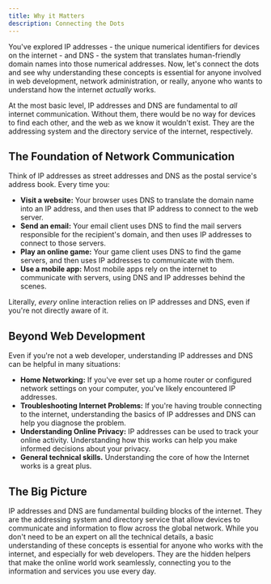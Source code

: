 ```yaml
---
title: Why it Matters
description: Connecting the Dots
---
```


You've explored IP addresses - the unique numerical identifiers for devices on the internet - and DNS - the system that translates human-friendly domain names into those numerical addresses.
Now, let's connect the dots and see why understanding these concepts is essential for anyone involved in web development, network administration, or really, anyone who wants to understand how the internet _actually_ works.

At the most basic level, IP addresses and DNS are fundamental to _all_ internet communication.
Without them, there would be no way for devices to find each other, and the web as we know it wouldn't exist.
They are the addressing system and the directory service of the internet, respectively.

## The Foundation of Network Communication

Think of IP addresses as street addresses and DNS as the postal service's address book.
Every time you:

- **Visit a website:** Your browser uses DNS to translate the domain name into an IP address, and then uses that IP address to connect to the web server.
- **Send an email:** Your email client uses DNS to find the mail servers responsible for the recipient's domain, and then uses IP addresses to connect to those servers.
- **Play an online game:** Your game client uses DNS to find the game servers, and then uses IP addresses to communicate with them.
- **Use a mobile app:** Most mobile apps rely on the internet to communicate with servers, using DNS and IP addresses behind the scenes.

Literally, _every_ online interaction relies on IP addresses and DNS, even if you're not directly aware of it.

## Beyond Web Development

Even if you're not a web developer, understanding IP addresses and DNS can be helpful in many situations:

- **Home Networking:** If you've ever set up a home router or configured network settings on your computer, you've likely encountered IP addresses.
- **Troubleshooting Internet Problems:** If you're having trouble connecting to the internet, understanding the basics of IP addresses and DNS can help you diagnose the problem.
- **Understanding Online Privacy:** IP addresses can be used to track your online activity.
  Understanding how this works can help you make informed decisions about your privacy.
- **General technical skills.** Understanding the core of how the Internet works is a great plus.

## The Big Picture

IP addresses and DNS are fundamental building blocks of the internet.
They are the addressing system and directory service that allow devices to communicate and information to flow across the global network.
While you don't need to be an expert on all the technical details, a basic understanding of these concepts is essential for anyone who works with the internet, and especially for web developers.
They are the hidden helpers that make the online world work seamlessly, connecting you to the information and services you use every day.
